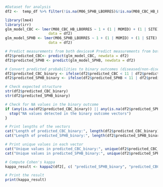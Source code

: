 
```{r}
#Dataset for analysis
df2 <-  temp_df %>% filter(!is.na(M06_SPHB_LBORRES)&!is.na(M08_CBC_HB_LBORRES))
```

```{r}
library(lme4)
library(irr)
glm_model_CBC <- lmer(M08_CBC_HB_LBORRES ~ 1 + (1 | MOMID) + (1 | SITE) + (1 | TYPE_VISIT),
                    data = df2)
glm_model_SPHB <- lmer(M06_SPHB_LBORRES ~ 1 + (1 | MOMID) + (1 | SITE) + (1 | TYPE_VISIT),
                    data = df2)

# Predict measurements from both devices# Predict measurements from both devicesTYPE_VISIT
df2$predicted_CBC<- predict(glm_model_CBC, newdata = df2)
df2$predicted_SPHB <- predict(glm_model_SPHB, newdata = df2)

# Convert predicted probabilities to binary outcomes (diseased/non-diseased)
df2$predicted_CBC_binary <- ifelse(df2$predicted_CBC < 11 | df2$predicted_CBC > 13 , 1, 0)
df2$predicted_SPHB_binary <- ifelse(df2$predicted_SPHB < 11 | df2$predicted_SPHB > 13 , 1, 0)

# Check expected structure
str(df2$predicted_CBC_binary)
str(df2$predicted_SPHB_binary)

# Check for NA values in the binary outcome 
if (any(is.na(df2$predicted_CBC_binary)) || any(is.na(df2$predicted_SPHB_binary))) {
  stop("NA values detected in the binary outcome vectors")
}

# Print lengths of the vectors
cat("Length of predicted_CBC_binary:", length(df2$predicted_CBC_binary), "\n")
cat("Length of predicted_SPHB_binary:", length(df2$predicted_SPHB_binary), "\n")

# Print unique values in each vector
cat("Unique values in predicted_CBC_binary:", unique(df2$predicted_CBC_binary), "\n")
cat("Unique values in predicted_SPHB_binary:", unique(df2$predicted_SPHB_binary), "\n")

# Compute Cohen's kappa
kappa_result <- kappa2(df2[, c( "predicted_SPHB_binary", "predicted_CBC_binary")])

# Print the result
print(kappa_result)
```
